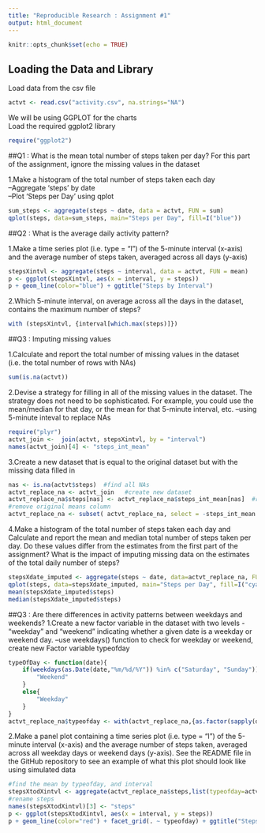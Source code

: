```yaml
---
title: "Reproducible Research : Assignment #1"
output: html_document
---
```


```r
knitr::opts_chunk$set(echo = TRUE)
```

## Loading the Data and Library

Load data from the csv file
```r
actvt <- read.csv("activity.csv", na.strings="NA")
```

We will be using GGPLOT for the charts  
Load the required ggplot2 library

```r
require("ggplot2")
```


##Q1 : What is the mean total number of steps taken per day?
For this part of the assignment, ignore the missing values in the dataset

1.Make a histogram of the total number of steps taken each day  
--Aggregate 'steps' by date  
--Plot 'Steps per Day' using qplot
```r
sum_steps <- aggregate(steps ~ date, data = actvt, FUN = sum)
qplot(steps, data=sum_steps, main="Steps per Day", fill=I("blue"))
```


  
##Q2 : What is the average daily activity pattern?
  
1.Make a time series plot (i.e. type = "l") of the 5-minute interval (x-axis) and the average number of steps taken, averaged across all days (y-axis)
```r
stepsXintvl <- aggregate(steps ~ interval, data = actvt, FUN = mean)
p <- ggplot(stepsXintvl, aes(x = interval, y = steps))
p + geom_line(color="blue") + ggtitle("Steps by Interval")
```
  
2.Which 5-minute interval, on average across all the days in the dataset, contains the maximum number of steps?
```r
with (stepsXintvl, {interval[which.max(steps)]})
```
  
##Q3 : Imputing missing values
  
1.Calculate and report the total number of missing values in the dataset (i.e. the total number of rows with NAs)  
```r
sum(is.na(actvt))
```

2.Devise a strategy for filling in all of the missing values in the dataset. The strategy does not need to be sophisticated. For example, you could use the mean/median for that day, or the mean for that 5-minute interval, etc.
--using 5-minute inteval to replace NAs
```r
require("plyr")
actvt_join <-  join(actvt, stepsXintvl, by = "interval") 
names(actvt_join)[4] <- "steps_int_mean"
```

3.Create a new dataset that is equal to the original dataset but with the missing data filled in 
```r
nas <- is.na(actvt$steps)  #find all NAs
actvt_replace_na <- actvt_join   #create new dataset
actvt_replace_na$steps[nas] <- actvt_replace_na$steps_int_mean[nas]  #replace NAs
#remove original means column
actvt_replace_na <- subset( actvt_replace_na, select = -steps_int_mean )
```

4.Make a histogram of the total number of steps taken each day and Calculate and report the mean and median total number of steps taken per day. Do these values differ from the estimates from the first part of the assignment? What is the impact of imputing missing data on the estimates of the total daily number of steps?

```r
stepsXdate_imputed <- aggregate(steps ~ date, data=actvt_replace_na, FUN=sum)
qplot(steps, data=stepsXdate_imputed, main="Steps per Day", fill=I("cyan"))
mean(stepsXdate_imputed$steps)
median(stepsXdate_imputed$steps)
```

  
##Q3 : Are there differences in activity patterns between weekdays and weekends?
1.Create a new factor variable in the dataset with two levels - "weekday" and "weekend" indicating whether a given date is a weekday or weekend day.
--use weekdays() function to check for weekday or weekend, create new Factor variable typeofday
```r
typeOfDay <- function(date){
    if(weekdays(as.Date(date,"%m/%d/%Y")) %in% c("Saturday", "Sunday")) {
        "Weekend"
    }
    else{
        "Weekday"
    }
}
actvt_replace_na$typeofday <- with(actvt_replace_na,{as.factor(sapply(date, typeOfDay))})
```


2.Make a panel plot containing a time series plot (i.e. type = "l") of the 5-minute interval (x-axis) and the average number of steps taken, averaged across all weekday days or weekend days (y-axis). See the README file in the GitHub repository to see an example of what this plot should look like using simulated data
```r
#find the mean by typeofday, and interval
stepsXtodXintvl <- aggregate(actvt_replace_na$steps,list(typeofday=actvt_replace_na$typeofday,interval=actvt_replace_na$interval),mean)
#rename steps
names(stepsXtodXintvl)[3] <- "steps"
p <- ggplot(stepsXtodXintvl, aes(x = interval, y = steps))
p + geom_line(color="red") + facet_grid(. ~ typeofday) + ggtitle("Steps by Interval - Weekday vs Weekend")
```


